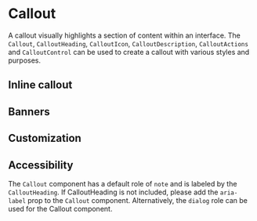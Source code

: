  
 
<Meta of={CalloutStories} />

# Callout

A callout visually highlights a section of content within an interface. The `Callout`, `CalloutHeading`, `CalloutIcon`, `CalloutDescription`, `CalloutActions` and `CalloutControl` can be used to create a callout with various styles and purposes.

<Canvas of={CalloutStories.BasicExample} />

## Inline callout

<Canvas of={CalloutStories.InlineCallout} />

## Banners

<Canvas of={CalloutStories.Banners} />

## Customization

<Canvas of={CalloutStories.Customization} />

## Accessibility

The `Callout` component has a default role of `note` and is labeled by the `CalloutHeading`. If CalloutHeading is not included, please add the `aria-label` prop to the `Callout` component. Alternatively, the `dialog` role can be used for the Callout component.

<Canvas of={CalloutStories.Accessibility} />